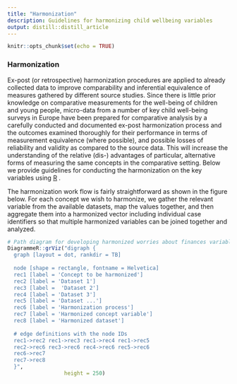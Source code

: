 ```yaml
---
title: "Harmonization"
description: Guidelines for harmonizing child wellbeing variables
output: distill::distill_article
---
```


```r
knitr::opts_chunk$set(echo = TRUE)
```

### Harmonization
Ex-post (or retrospective) harmonization procedures are applied to already collected data to improve comparability and inferential equivalence of measures gathered by different source studies. Since there is little prior knowledge on comparative measurements for the well-being of children and young people, micro-data from a number of key child well-being surveys in Europe have been prepared for comparative analysis by a carefully conducted and documented ex-post harmonization process and the outcomes examined thoroughly for their performance in terms of measurement equivalence (where possible), and possible losses of reliability and validity as compared to the source data. This will increase the understanding of the relative (dis-) advantages of particular, alternative forms of measuring the same concepts in the comparative setting. Below we provide guidelines for conducting the harmonization on the key variables using <a href="https://www.r-project.org/">R</a> . 

The harmonization work flow is fairly straightforward as shown in the figure below. For each concept we wish to harmonize, we gather the relevant variable from the available datasets, map the values together, and then aggregate them into a harmonized vector including individual case identifiers so that multiple harmonized variables can be joined together and analyzed. 

```r
# Path diagram for developing harmonized worries about finances variable
DiagrammeR::grViz("digraph {
  graph [layout = dot, rankdir = TB]
  
  node [shape = rectangle, fontname = Helvetica]        
  rec1 [label = 'Concept to be harmonized']
  rec2 [label = 'Dataset 1']
  rec3 [label =  'Dataset 2']
  rec4 [label = 'Dataset 3']
  rec5 [label = 'Dataset ...']
  rec6 [label = 'Harmonization process']
  rec7 [label = 'Harmonized concept variable']
  rec8 [label = 'Harmonized dataset']
  
  # edge definitions with the node IDs
  rec1->rec2 rec1->rec3 rec1->rec4 rec1->rec5
  rec2->rec6 rec3->rec6 rec4->rec6 rec5->rec6
  rec6->rec7
  rec7->rec8
  }",
                  height = 250)
```



